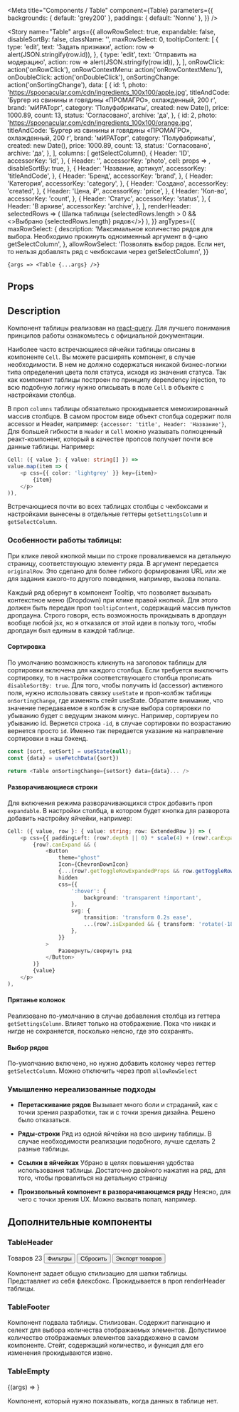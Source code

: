 
<Meta
  title="Components / Table"
  component={Table}
  parameters={{
    backgrounds: { default: 'grey200' },
    paddings: { default: 'Nonne' },
  }}
/>

<Story
    name="Table"
    args={{
        allowRowSelect: true,
        expandable: false,
        disableSortBy: false,
        className: '',
        maxRowSelect: 0,
        tooltipContent: [
            {
                type: 'edit',
                text: 'Задать признаки',
                action: row => alert(JSON.stringify(row.id)),
            },
            {
                type: 'edit',
                text: 'Отправить на модерацию',
                action: row => alert(JSON.stringify(row.id)),
            },
        ],
        onRowClick: action('onRowClick'),
        onRowContextMenu: action('onRowContextMenu'),
        onDoubleClick: action('onDoubleClick'),
        onSortingChange: action('onSortingChange'),
        data: [
            {
                id: 1,
                photo: 'https://spoonacular.com/cdn/ingredients_100x100/apple.jpg',
                titleAndCode: 'Бургер из свинины и говядины «ПРОМАГРО», охлажденный, 200 г',
                brand: 'мИРАТорг',
                category: 'Полуфабрикаты',
                created: new Date(),
                price: 1000.89,
                count: 13,
                status: 'Согласовано',
                archive: 'да',
            },
            {
                id: 2,
                photo: 'https://spoonacular.com/cdn/ingredients_100x100/orange.jpg',
                titleAndCode: 'Бургер из свинины и говядины «ПРОМАГРО», охлажденный, 200 г',
                brand: 'мИРАТорг',
                category: 'Полуфабрикаты',
                created: new Date(),
                price: 1000.89,
                count: 13,
                status: 'Согласовано',
                archive: 'да',
            },
        ],
        columns: [
            getSelectColumn(),
            {
                Header: 'ID',
                accessorKey: 'id',
            },
            {
                Header: '',
                accessorKey: 'photo',
                cell: props => <Cell type="photo" value={props.getValue()} />,
                disableSortBy: true,
            },
            {
                Header: 'Название, артикул',
                accessorKey: 'titleAndCode',
            },
            {
                Header: 'Бренд',
                accessorKey: 'brand',
            },
            {
                Header: 'Категория',
                accessorKey: 'category',
            },
            {
                Header: 'Создано',
                accessorKey: 'created',
            },
            {
                Header: 'Цена, ₽',
                accessorKey: 'price',
            },
            {
                Header: 'Кол-во',
                accessorKey: 'count',
            },
            {
                Header: 'Статус',
                accessorKey: 'status',
            },
            {
                Header: 'В архиве',
                accessorKey: 'archive',
            },
        ],
        renderHeader: selectedRows => (
            <TableHeader>
                Шапка таблицы {selectedRows.length > 0 && <>Выбрано {selectedRows.length} рядов</>}
            </TableHeader>
        ),
    }}
    argTypes={{
        maxRowSelect: {
            description:
                'Максимальное количество рядов для выбора. Необходимо прокинуть одноименный аргумент в ф-цию getSelectColumn',
        },
        allowRowSelect: 'Позволять выбор рядов. Если нет, то нельзя добавлять ряд с чекбоксами через getSelectColumn',
    }}
>
    {args => <Table {...args} />}
</Story>

## Props

<ArgsTable story="NewTable" />

## Description

Компонент таблицы реализован на [react-query](https://react-query.tanstack.com/). Для лучшего понимания принципов работы ознакомьтесь с официальной документации.

Наиболее часто встречающиеся яйчейки таблицы описаны в компоненте `Cell`. Вы можете расширять компонент, в случае необходимости. В нем не должно содержаться никакой бизнес-логики типа определения цвета поля статуса, исходя из значения статуса.
Так как компонент таблицы построен по принципу dependency injection, то всю подобную логику нужно описывать в поле `Cell` в объекте с настройками столбца.

В проп `columns` таблицы обязательно прокидывается мемоизированный массив столбцов. В самом простом виде объект столбца содержит поля accessor и Header, например:
`{accessor: 'title', Header: 'Название'}`,
Для большей гибкости в `Header` и `Cell` можно указывать полноценный реакт-компонент, который в качестве пропсов получает почти все данные таблицы. Например:

```typescript
Cell: ({ value }: { value: string[] }) =>
value.map(item => (
    <p css={{ color: 'lightgrey' }} key={item}>
        {item}
    </p>
)),
```

Встречающиеся почти во всех таблицах столбцы с чекбоксами и настройками вынесены в отдельные геттеры `getSettingsColumn` и `getSelectColumn`.

### Особенности работы таблицы:

При клике левой кнопкой мыши по строке проваливаемся на детальную страницу, соответствующую элементу ряда. В аргумент передается `originalRow`. Это сделано для более гибкого формирования URL или же для задания какого-то другого поведения, например, вызова попапа.

Каждый ряд обернут в компонент Tooltip, что позволяет вызывать контекстное меню (Dropdown) при клике правой кнопкой. Для этого должен быть передан проп `tooltipContent`, содержащий массив пунктов дропдауна. Строго говоря, есть возможность прокидывать в дропдаун вообще любой jsx, но я отказался от этой идеи в пользу того, чтобы дропдаун был единым в каждой таблице.

#### Сортировка

По умолчанию возможность кликнуть на заголовок таблицы для сортировки включена для каждого столбца. Если требуется выключить сортировку, то в настройки соответствующего столбца прописать `disableSortBy: true`. Для того, чтобы получить id (accessor) активного поля, нужно использовать связку `useState` и проп-колбэк таблицы `onSortingChange`, где изменять стейт useState. Обратите внимание, что значение передаваемое в колбэк в случае выбора сортировки по убыванию будет с ведущим знаком минус. Например, сортируем по убыванию id. Вернется строка `-id`, в случае сортировки по возрастанию вернется просто `id`. Именно так передается указание на направление сортировки в наш бэкенд.

```typescript
const [sort, setSort] = useState(null);
const {data} = useFetchData({sort})

return <Table onSortingChange={setSort} data={data}... />
```

#### Разворачивающиеся строки

Для включения режима разворачивающихся строк добавить проп `expandable`.
В настройки столбца, в котором будет кнопка для разворота добавить настройку яйчейки, например:

```typescript
Cell: ({ value, row }: { value: string; row: ExtendedRow }) => (
    <p css={{ paddingLeft: (row?.depth || 0) * scale(4) + (row?.canExpand ? 0 : scale(4)) }}>
        {row?.canExpand && (
            <Button
                theme="ghost"
                Icon={ChevronDownIcon}
                {...(row?.getToggleRowExpandedProps && row.getToggleRowExpandedProps())}
                hidden
                css={{
                    ':hover': {
                        background: 'transparent !important',
                    },
                    svg: {
                        transition: 'transform 0.2s ease',
                        ...(row?.isExpanded && { transform: 'rotate(-180deg)' }),
                    },
                }}
            >
                Развернуть/свернуть ряд
            </Button>
        )}
        {value}
    </p>
),
```

#### Прятанье колонок

Реализовано по-умолчанию в случае добавления столбца из геттера `getSettingsColumn`. Влияет только на отображение. Пока что никак и нигде не сохраняется, посколько неясно, где это сохранять.

#### Выбор рядов

По-умолчанию включено, но нужно добавить колонку через геттер `getSelectColumn`. Можно отключить через проп `allowRowSelect`

### Умышленно нереализованные подходы

- **Перетаскивание рядов**
  Вызывает много боли и страданий, как с точки зрения разработки, так и с точки зрения дизайна. Решено было отказаться.

- **Ряды-строки**
  Ряд из одной яйчейки на всю ширину таблицы. В случае необходимости реализации подобного, лучше сделать 2 разные таблицы.

- **Ссылки в яйчейках**
  Убрано в целях повышения удобства использования таблицы. Достаточно двойного нажатия на ряд, для того, чтобы провалиться на детальную страницу

- **Произвольный компонент в разворачивающемся ряду**
  Неясно, для чего с точки зрения UX. Можно вызвать попап, например.

## Дополнительные компоненты

### TableHeader

<Canvas>
  <Story name="TableHeader">
    <TableHeader>
      <span css={{ flexShrink: 0 }}>Товаров 23</span>
      <BasicField
        placeholder="Поиск по названию, артикулу или штрихкоду"
        css={{ width: scale(42), marginLeft: scale(2) }}
      />
      <Button
        theme="secondary"
        css={{ marginLeft: scale(2) }}
        onClick={action('onFiltersClick')}
      >
        Фильтры
      </Button>
      <Button
        theme="fill"
        css={{ marginLeft: scale(2) }}
        onClick={action('onResetClick')}
      >
        Сбросить
      </Button>
      <Button theme="secondary" css={{ marginLeft: 'auto' }}>
        Экспорт товаров
      </Button>
    </TableHeader>
  </Story>
</Canvas>

Компонент задает общую стилизацию для шапки таблицы. Представляет из себя флексбокс. Прокидывается в проп renderHeader таблицы.

### TableFooter

<Canvas>
  <Story name="TableFooter">
    <TableFooter
      pages={7}
      itemsPerPageCount={10}
      setItemsPerPageCount={action('onSetItemsPerPageCount')}
    />
  </Story>
</Canvas>

Компонент подвала таблицы. Стилизован. Содержит пагинацию и селект для выбора количества отображаемых элементов. Допустимое количество отображаемых элементов захардкожено в самом компоненте. Стейт, содержащий количество, и функция для его изменения прокидываются извне.

### TableEmpty

<Canvas>
  <Story
    name="TableEmpty"
    args={{
      filtersActive: false,
      titleWithFilters: 'Товары не найдены',
      titleWithoutFilters: 'Товаров нет',
      addItems: action('onAddItemsClick'),
      addItemsText: 'Добавьте товары',
    }}
  >
    {(args) => <TableEmpty {...args} />}
  </Story>
</Canvas>

<ArgsTable story="TableEmpty" />

Компонент, который нужно показывать, когда данных в таблице нет.
